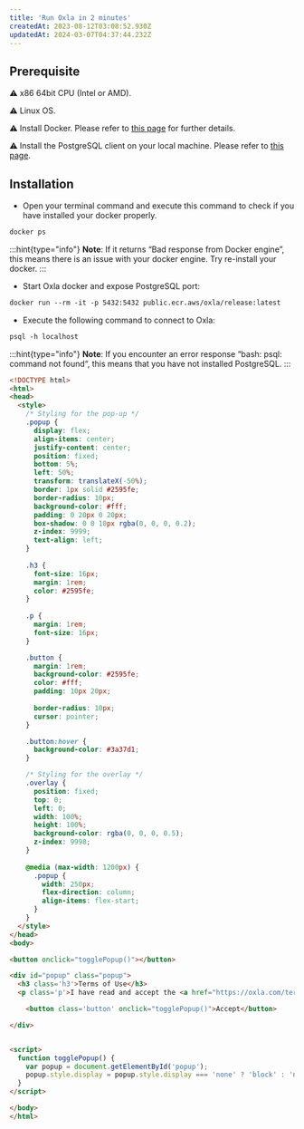 ```yaml
---
title: 'Run Oxla in 2 minutes'
createdAt: 2023-08-12T03:08:52.930Z
updatedAt: 2024-03-07T04:37:44.232Z
---
```


## Prerequisite

⚠️ x86 64bit CPU (Intel or AMD).

⚠️ Linux OS.

⚠️ Install Docker. Please refer to [this page](https://docs.docker.com/engine/install/) for further details.

⚠️ Install the PostgreSQL client on your local machine. Please refer to [this page](https://www.postgresql.org/download/linux/ubuntu/).

## Installation

*   Open your terminal command and execute this command to check if you have installed your docker properly.

```dockerfile
docker ps
```

:::hint{type="info"}
**Note**: If it returns “Bad response from Docker engine”, this means there is an issue with your docker engine. Try re-install your docker.
:::

*   Start Oxla docker and expose PostgreSQL port:

```dockerfile
docker run --rm -it -p 5432:5432 public.ecr.aws/oxla/release:latest
```

*   Execute the following command to connect to Oxla:

```dockerfile
psql -h localhost
```

:::hint{type="info"}
**Note**: If you encounter an error response “bash: psql: command not found“, this means that you have not installed PostgreSQL.&#x20;
:::

```html
<!DOCTYPE html>
<html>
<head>
  <style>
    /* Styling for the pop-up */
    .popup {
      display: flex;
      align-items: center;
      justify-content: center;
      position: fixed;
      bottom: 5%;
      left: 50%;
      transform: translateX(-50%);
      border: 1px solid #2595fe;
      border-radius: 10px;
      background-color: #fff;
      padding: 0 20px 0 20px;
      box-shadow: 0 0 10px rgba(0, 0, 0, 0.2);
      z-index: 9999;
      text-align: left;
    }
  
    .h3 {
      font-size: 16px;
      margin: 1rem;
      color: #2595fe;
    }
    
    .p {
      margin: 1rem;
      font-size: 16px;
    }

    .button {
      margin: 1rem;
      background-color: #2595fe;
      color: #fff;
      padding: 10px 20px;
      
      border-radius: 10px;
      cursor: pointer;
    }

    .button:hover {
      background-color: #3a37d1;
    }

    /* Styling for the overlay */
    .overlay {
      position: fixed;
      top: 0;
      left: 0;
      width: 100%;
      height: 100%;
      background-color: rgba(0, 0, 0, 0.5);
      z-index: 9998;
    }
    
    @media (max-width: 1200px) {
      .popup {
        width: 250px;
        flex-direction: column;
        align-items: flex-start;
      }
    }
  </style>
</head>
<body>

<button onclick="togglePopup()"></button>

<div id="popup" class="popup">
  <h3 class='h3'>Terms of Use</h3>
  <p class='p'>I have read and accept the <a href="https://oxla.com/terms-of-use/"style="TEXT-DECORATION: underline">Terms of Use</a> </p>

    <button class='button' onclick="togglePopup()">Accept</button>

</div>


<script>
  function togglePopup() {
    var popup = document.getElementById('popup');
    popup.style.display = popup.style.display === 'none' ? 'block' : 'none';
  }
</script>

</body>
</html>

```

